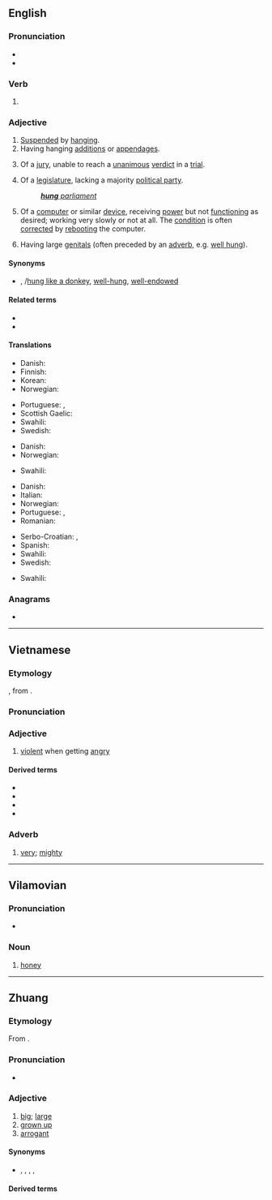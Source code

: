 {{also|hứng|Hung.}}
==English==

===Pronunciation===
* {{audio-IPA|en-us-hung.ogg|/ˈhʌŋ/|lang=en}}
* {{rhymes|ʌŋ|lang=en}}

===Verb===
{{head|en|verb form}}

# {{en-past of|hang}}

===Adjective===
{{en-adj}}

# [[suspend|Suspended]] by [[hang]]ing.
# Having hanging [[addition]]s or [[appendage]]s.
# {{lb|en|legal}} Of a [[jury]], unable to reach a [[unanimous]] [[verdict]] in a [[trial]].
# Of a [[legislature]], lacking a majority [[political party]].
#: ''[[hung parliament|'''hung''' parliament]]''
# {{lb|en|computing|colloquial}} Of a [[computer]] or similar [[device]], receiving [[power]] but not [[function]]ing as desired; working very slowly or not at all. The [[condition]] is often [[correct]]ed by [[reboot]]ing the computer.
# {{lb|en|colloquial|of a [[male]], slightly vulgar}} Having large [[genitals]] (often preceded by an [[adverb]], e.g. [[well hung]]).

====Synonyms====
* {{sense|endowed with a large penis}} {{l|en|horse-hung}}, {{l|en|hung like a horse}}/[[hung like a donkey]], [[well-hung]], [[well-endowed]]

====Related terms====
* {{l|en|hanged}}
* {{l|en|hung parliament}}

====Translations====
{{trans-top|suspended by hanging}}
* Danish: {{t|da|ophængt}}
* Finnish: {{t+|fi|ripustettu}}
* Korean: {{t+|ko|중단}}
* Norwegian: {{t|no|opphengt}}
{{trans-mid}}
* Portuguese: {{t+|pt|pendurado|m}}, {{t|pt|pendurada|f}}
* Scottish Gaelic: {{t|gd|crochte}}
* Swahili: {{t+|sw|anika}}
* Swedish: {{t|sv|upphängd}}
{{trans-bottom}}

{{trans-top|having with hanging additions or appendages}}
* Danish: {{t|da|behængt}}
* Norwegian: {{t|no|behengt}}
{{trans-mid}}
* Swahili: {{t+|sw|anika}}
{{trans-bottom}}

{{trans-top|having a large penis}}
* Danish: {{t|da|veludrustet}}
* Italian: {{t|it|ben dotato}}
* Norwegian: {{t|no|velutstyrt}}
* Portuguese: {{t+|pt|dotado}}, {{t|pt|bem-dotado}}
* Romanian: {{t|ro|pulos}}
{{trans-mid}}
* Serbo-Croatian: {{t+|sh|kurat}}, {{t|sh|курат}}
* Spanish: {{t+|es|vergón}}
* Swahili: {{t+|sw|anika}}
* Swedish: {{t+|sv|välutrustad}}
{{trans-bottom}}

{{trans-top|of a jury that is unable to reach a verdict}}
* Swahili: {{t+|sw|anika}}
{{trans-mid}}
{{trans-bottom}}

===Anagrams===
* {{anagrams|en|ungh}}

----

==Vietnamese==

===Etymology===
{{vi-etym-sino|凶}}, from {{etyl|ltc|vi}} {{m|ltc|tr=xjowng|凶}}.

===Pronunciation===
{{vi-ipa}}

===Adjective===
{{vi-adj}}

# [[violent]] when getting [[angry]]

====Derived terms====
* {{vi-l|hung dữ}}
* {{vi-l|hung hăng}}
* {{vi-l|hung tính}}
* {{vi-l|hung máu}}

===Adverb===
{{vi-adv}}

# {{lb|vi|dialectal|Thanh Hoá/Nghệ An/Hà Tĩnh dialects|colloquial}} [[very]]; [[mighty]]
#: {{ux|vi|Anh giống {{m|vi|con}} bọ '''hung'''.<br>Sao con lại giống con {{m|vi|bọ hung}} được?|Ya look a lawt like mah suhn.<br>How in the world do I look like a dung beetle?}}

----

==Vilamovian==

===Pronunciation===
* {{audio|Wym-hung (wersja Józefa Gary).ogg|Audio|lang=wym}}

===Noun===
{{wym-noun|m}}

# [[honey]]

----

==Zhuang==

===Etymology===
From {{inh|za|tai-pro|*ʰluəŋᴬ||big}}.

===Pronunciation===
* {{za-pron}}

===Adjective===
{{za-head|adjective|saw=[[𫯞]], [[𪩣]], [[𠒋]], [[宏]], [[空]], [[𪥔]], [[洪]], [[𭑄]], [[𡘙]], [[𭀢]]}}

# [[big]]; [[large]]
# [[grown up]]
# [[arrogant]]

====Synonyms====
* {{sense|big}} {{q|dialectal}} {{l|za|mbwk}}, {{l|za|gox}}, {{l|za|laux}}, {{l|za|lueng}}, {{l|za|loet}}

====Derived terms====
{{der3|lang=za|cuengqhung|gwnhung|gyahung|vunzhung|hung'ak|hungmbwk|hungmaj}}